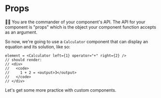 # Props

<EpicVideo url="https://www.epicreact.dev/tutorials/get-started-with-react/props" />

👨‍💼 You are the commander of your component's API. The API for your component is
"props" which is the object your component function accepts as an argument.

So now, we're going to use a `Calculator` component that can display an
equation and its solution, like so:

```tsx
element = <Calculator left={1} operator="+" right={2} />
// should render:
// <div>
//   <code>
//     1 + 2 = <output>3</output>
//   </code>
// </div>
```

Let's get some more practice with custom components.
